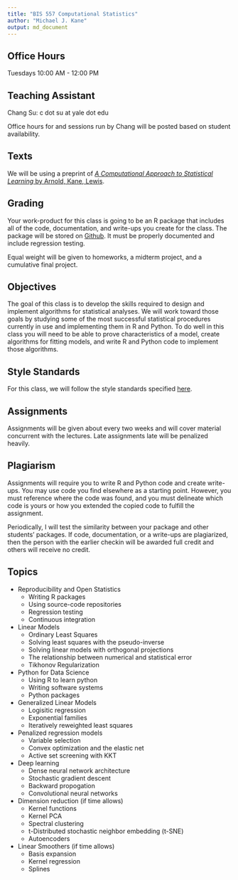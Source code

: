```yaml
---
title: "BIS 557 Computational Statistics"
author: "Michael J. Kane"
output: md_document
---
```


## Office Hours

Tuesdays 10:00 AM - 12:00 PM

## Teaching Assistant

Chang Su: c dot su at yale dot edu

Office hours for and sessions run by Chang will be posted based on 
student availability.

## Texts

We will be using a preprint of [_A Computational Approach to Statistical Learning_ by Arnold, Kane, Lewis](https://www.amazon.com/Computational-Approach-Statistical-Learning-Chapman/dp/113804637X?SubscriptionId=AKIAILSHYYTFIVPWUY6Q&tag=duckduckgo-brave-20&linkCode=xm2&camp=2025&creative=165953&creativeASIN=113804637X).

## Grading

Your work-product for this class is going to be an R package that includes all of the code, documentation, and write-ups you create for the class. The package will be stored on [Github](https://github.com/). It must be properly documented and include regression testing.

Equal weight will be given to homeworks, a midterm project, and a cumulative final project.

## Objectives

The goal of this class is to develop the skills required to design and implement algorithms for statistical analyses. We will work toward those goals by studying some of the most successful statistical procedures currently in use and implementing them in R and Python. To do well in this class you will need to be able to prove characteristics of a model, create algorithms for fitting models, and write R and Python code to implement those algorithms.

## Style Standards

For this class, we will follow the style standards specified [here](http://adv-r.had.co.nz/Style.html).

## Assignments

Assignments will be given about every two weeks and will cover material concurrent with the lectures. Late assignments late will be penalized heavily. 

## Plagiarism

Assignments will require you to write R and Python code and create write-ups. You may use code you find elsewhere as a starting point. However, you must reference where the code was found, and you must delineate which code is yours or how you extended the copied code to fulfill the assignment.

Periodically, I will test the similarity between your package and other students' packages. If code, documentation, or a write-ups are plagiarized, then the person with the earlier checkin will be awarded full credit and others will receive no credit.

## Topics

- Reproducibility and Open Statistics
    - Writing R packages
    - Using source-code repositories
    - Regression testing
    - Continuous integration
- Linear Models
    - Ordinary Least Squares
    - Solving least squares with the pseudo-inverse
    - Solving linear models with orthogonal projections
    - The relationship between numerical and statistical error
    - Tikhonov Regularization
- Python for Data Science
    - Using R to learn python
    - Writing software systems
    - Python packages
- Generalized Linear Models
    - Logisitic regression
    - Exponential families
    - Iteratively reweighted least squares
- Penalized regression models
    - Variable selection
    - Convex optimization and the elastic net
    - Active set screening with KKT
- Deep learning
    - Dense neural network architecture
    - Stochastic gradient descent
    - Backward propogation
    - Convolutional neural networks
- Dimension reduction (if time allows)
    - Kernel functions
    - Kernel PCA
    - Spectral clustering
    - t-Distributed stochastic neighbor embedding (t-SNE) 
    - Autoencoders
- Linear Smoothers (if time allows)
    - Basis expansion
    - Kernel regression
    - Splines
